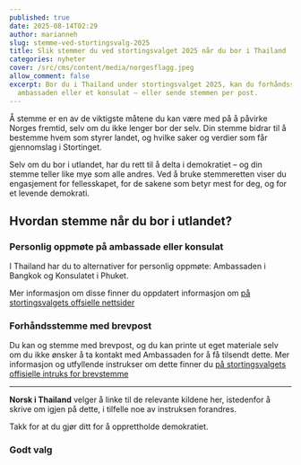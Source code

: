 ```yaml
---
published: true
date: 2025-08-14T02:29
author: marianneh
slug: stemme-ved-stortingsvalg-2025
title: Slik stemmer du ved stortingsvalget 2025 når du bor i Thailand
categories: nyheter
cover: /src/cms/content/media/norgesflagg.jpeg
allow_comment: false
excerpt: Bor du i Thailand under stortingsvalget 2025, kan du forhåndsstemme på
  ambassaden eller et konsulat – eller sende stemmen per post.
---
```


Å stemme er en av de viktigste måtene du kan være med på å påvirke Norges fremtid, selv om du ikke lenger bor der selv. 
Din stemme bidrar til å bestemme hvem som styrer landet, og hvilke saker og verdier som får gjennomslag i Stortinget. 

Selv om du bor i utlandet, har du rett til å delta i demokratiet – og din stemme teller like mye som alle andres. Ved å bruke stemmeretten viser du engasjement for fellesskapet, for de sakene som betyr mest for deg, og for et levende demokrati.

## Hvordan stemme når du bor i utlandet?

### Personlig oppmøte på ambassade eller konsulat

I Thailand har du to alternativer for personlig oppmøte:
Ambassaden i Bangkok og Konsulatet i Phuket. 

Mer informasjon om disse finner du oppdatert informasjon om [på stortingsvalgets offsielle nettsider](https://www.valg.no/valglokaler/valglokaler2/stem-utenriks/?cpid=820)

### Forhåndsstemme med brevpost

Du kan og stemme med brevpost, og du kan printe ut eget materiale selv om du ikke ønsker å ta kontakt med Ambassaden for å få tilsendt dette. 
Mer informasjon og utfyllende instrukser om dette finner du [på stortingsvalgets offisielle intruks for brevstemme](https://www.valg.no/for-velgere/stortingsvalget-2025/stemme-i-utlandet/brevstemme/)


---

**Norsk i Thailand** velger å linke til de relevante kildene her, istedenfor å skrive om igjen på dette, i tilfelle noe av instruksen forandres.

Takk for at du gjør ditt for å opprettholde demokratiet.

### Godt valg